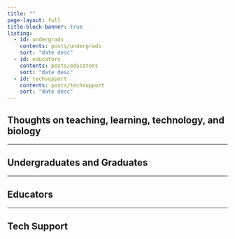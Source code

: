 ```yaml
---
title: ""
page-layout: full
title-block-banner: true
listing:
  - id: undergrads
    contents: posts/undergrads
    sort: "date desc"
  - id: educators
    contents: posts/educators
    sort: "date desc"
  - id: techsupport
    contents: posts/techsupport
    sort: "date desc"
---
```


## Thoughts on teaching, learning, technology, and biology

------------------------------------------------------------------------

## Undergraduates and Graduates

::: {#undergrads}
:::

------------------------------------------------------------------------

## Educators

::: {#educators}
:::

------------------------------------------------------------------------

## Tech Support

::: {#techsupport}
:::
